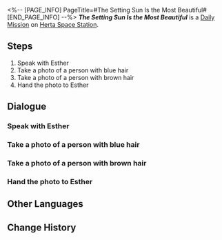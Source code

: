 <%-- [PAGE_INFO]
PageTitle=#The Setting Sun Is the Most Beautiful#
[END_PAGE_INFO] --%>
{{Stub|Dialogue.}}
{{Mission Infobox
|id            = 3000301
|title         = 
|image         = <!--Mission The Setting Sun Is the Most Beautiful.png-->
|type          = Daily
|event_name    = 
|chapter       = 
|requirements  = {{subst:void|<!--Unknown: {"Type":"Manual"}-->}}
|summary       = <!--official mission summary from Fate's Atlas-->
|characters    = Trailblazer
|startLocation = [[Herta Space Station]] - [[Master Control Zone]]
|world         = Herta Space Station
|area          = Master Control Zone
|prev          = 
|next          = 
|rewards       = Credit*5,000
}}
'''''The Setting Sun Is the Most Beautiful''''' is a [[Daily Mission]] on [[Herta Space Station]].

==Steps==
# Speak with Esther
# Take a photo of a person with blue hair
# Take a photo of a person with brown hair
# Hand the photo to Esther

<!--
==Gameplay Notes==

--><!--
==Trial Character==

-->
==Dialogue==
{{Stub Dialogue}}

===Speak with Esther===
{{Mission Description|type=daily|location=Master Control Zone|Researcher Esther is having a rough day with her appearance. She wants to change her hair color, but she doesn't know what colors to change to. With your unique perspective on beauty, go and advise Esther!}}
{{Dialogue Start}}
:{{tx}}
{{Dialogue End}}

===Take a photo of a person with blue hair===
{{Dialogue Start}}
:{{tx}}
{{Dialogue End}}

===Take a photo of a person with brown hair===
{{Dialogue Start}}
:{{tx}}
{{Dialogue End}}

===Hand the photo to Esther===
{{Dialogue Start}}
:{{tx}}
{{Dialogue End}}

==Other Languages==
{{Other Languages
|en   = The Setting Sun Is the Most Beautiful
|zhs  = 最美不过夕阳红
|zht  = 最美不過夕陽紅
|ja   = 夕陽の紅ほど美しき
|ko   = 붉은 석양이 가장 아름답다
|es   = El sol del ocaso es el más hermoso
|fr   = Beauté crépusculaire
|ru   = Красивый закат
|th   = อาทิตย์อัสดงงดงามเหนือสิ่งใด
|vi   = Ánh Tà Dương Xinh Đẹp
|de   = Die untergehende Sonne ist die Schönste
|id   = Matahari Terbenam adalah yang Terindah
|pt   = O Pôr do Sol é o Mais Bonito
}}

==Change History==
{{Change History|1.0}}

